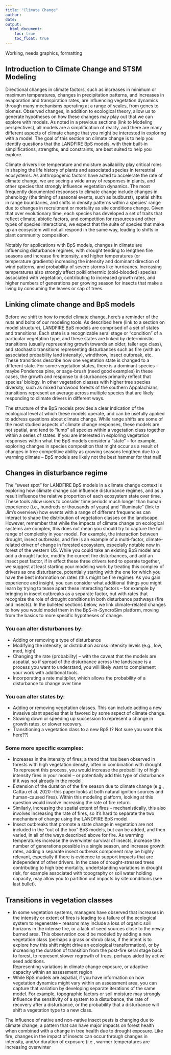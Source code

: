 ```yaml
---
title: "Climate Change"
author: 
date: 
output:
  html_document:
    toc: true
    toc_float: true
---
```


Working, needs graphics, formatting

## Introduction to Climate Change and STSM Modeling

Directional changes in climate factors, such as increases in minimum or maximum temperatures, changes in precipitation patterns, and increases in evaporation and transpiration rates, are influencing vegetation dynamics through many mechanisms operating at a range of scales, from genes to biomes. Observed changes, in addition to ecological theory, allow us to generate hypotheses on how these changes may play out that we can explore with models.  As noted in a previous sections (link to Modeling perspectives), all models are a simplification of reality, and there are many different aspects of climate change that you might be interested in exploring with a model.
The goal of this section on climate change is to help you identify questions that the LANDFIRE BpS models, with their built-in simplifications, strengths, and constraints, are best suited to help you explore. 

Climate drivers like temperature and moisture availability play critical roles in shaping the life history of plants and associated species in terrestrial ecosystems.  As anthropogenic factors have acted to accelerate the rate of climate change, we are seeing a wide array of responses in plants, and other species that strongly influence vegetation dynamics.  The most frequently documented responses to climate change include changes in phenology (the timing of seasonal events, such as budburst), spatial shifts in range boundaries, and shifts in density patterns within a species’ range due to changes in recruitment or mortality as site conditions change.  Given that over evolutionary time, each species has developed a set of traits that reflect climate, abiotic factors, and competition for resources and other types of species interactions, we expect that the suite of species that make up an ecosystem will not all respond in the same way, leading to shifts in plant community composition. 

Notably for applications with BpS models, changes in climate are influencing disturbance regimes, with drought tending to lengthen fire seasons and increase fire intensity, and higher temperatures (or temperature gradients) increasing the intensity and dominant direction of wind patterns, and probability of severe storms like hurricanes.  Increasing temperatures also strongly affect poikilothermic (cold-blooded) species associated with vegetation, contributing to increased growth rates, and higher numbers of generations per growing season for insects that make a living by consuming the leaves or sap of trees.   

## Linking climate change and BpS models

Before we shift to how to model climate change, here’s a reminder of the nuts and bolts of our modeling tools.  As described here (link to a section on model structure), LANDFIRE BpS models are comprised of a set of states and transitions.  Each state is a recognizable seral stage or “condition” of a particular vegetation type, and these states are linked by deterministic transitions (usually representing growth towards an older, taller age class), and stochastic transitions representing disturbances such as fire (with an associated probability land intensity), windthrow, insect outbreak, etc.  These transitions describe how one vegetation state is changed to a different state.  For some vegetation states, there is a dominant species – maybe Ponderosa pine, or sage-brush (need good examples) in these cases, the growth and response to disturbances primarily reflect that species’ biology.  In other vegetation classes with higher tree species diversity, such as mixed hardwood forests of the southern Appalachians, transitions represent an average across multiple species that are likely responding to climate drivers in different ways. 

The structure of the BpS models provides a clear indication of the ecological level at which these models operate, and can be usefully applied to address questions about climate change.  While range shifts are some of the most studied aspects of climate change responses, these models are not spatial, and tend to “lump” all species within a vegetation class together within a series of states.  If you are interested in exploring vegetation responses within what the BpS models consider a “state” – for example, exploring changes in species composition that might occur as a result of changes in tree competitive ability as growing seasons lengthen due to a warming climate – BpS models are likely not the best hammer for that nail!  

## Changes in disturbance regime 

The “sweet spot” for LANDFIRE BpS models in a climate change context is exploring how climate change can influence disturbance regimes, and as a result influence the relative proportion of each ecosystem state over time.  These tools allow users to consider time periods much longer than human experience (i.e., hundreds or thousands of years) and “illuminate” (link to Jim’s overview) how events with a range of different frequencies can interact to shape the distribution of vegetation classes on the landscape. However, remember that while the impacts of climate change on ecological systems are complex, this does not mean you should try to capture the full range of complexity in your model.  For example, the interaction between drought, insect outbreaks, and fire is an example of a multi-factor, climate-related driver of change in forested ecosystem, especially notable now in forest of the western US.  While you could take an existing BpS model and add a drought factor, modify the current fire disturbances, and add an insect pest factor, if in effect these three drivers tend to operate together, we suggest at least starting your modeling work by treating this complex of drivers as one disturbance, potentially starting with the one for which you have the best information on rates (this might be fire regime).  As you gain experience and insight, you can consider what additional things you might learn by trying to tease apart these interacting factors – for example by bringing in insect outbreaks as a separate factor, but with rates that recognize the role of drought conditions in both disturbance pathways (fire and insects).  In the bulleted sections below, we link climate-related changes to how you would model them in the BpS-in-SyncroSim platform, moving from the basics to more specific hypotheses of change. 

### You can alter disturbances by:

* Adding or removing a type of disturbance
* Modifying the intensity, or distribution across intensity levels (e.g., low, med, high)
* Changing the rate (probability) – with the caveat that the models are aspatial, so if spread of the disturbance across the landscape is a process you want to understand, you will likely want to complement your work with additional tools. 
* Incorporating a rate multiplier, which allows the probability of a disturbance to change over time

### You can alter states by:
* Adding or removing vegetation classes.  This can include adding a new invasive plant species that is favored by some aspect of climate change.
* Slowing down or speeding up succession to represent a change in growth rates, or slower recovery.
* Transitioning a vegetation class to a new BpS (? Not sure you want this here??)

### Some more specific examples:

* Increases in the intensity of fires, a trend that has been observed in forests with high vegetation density, often in combination with drought.  To represent this process, you would increase the probablility of high intensity fires in your model – or potentially add this type of disturbance if it was not already in the model. 
* Extension of the duration of the fire season due to climate change (e.g., Cattau et al. 2020 --this paper looks at both natural ignition sources and human-caused fires).   Within this modeling platform, looking at this question would involve increasing the rate of fire return. 
* Similarly, increasing the spatial extent of fires – mechanistically, this also involves increasing the rate of fires, so it’s hard to separate the two mechanism of change using the LANDFIRE BpS model. 
* Insect outbreaks that promote a state change in vegetation are not included in the “out of the box” BpS models, but can be added, and then varied, in all of the ways described above for fire.  As warming temperatures increase the overwinter survival of insects, increase the number of generations possible in a single season, and increase growth rates, adding a separate insect outbreak component may be highly relevant, especially if there is evidence to support impacts that are independent of other drivers.  In the case of drought-stressed trees contributing to high tree mortality, undertstanding variations in drought risk, for example associated with topography or soil water holding capacity, may allow you to partition out impacts by site conditions (see last bullet). 

## Transitions in vegetation classes

* In some vegetation systems, managers have observed that increases in the intensity or extent of fires is leading to a failure of the ecological system to regenerate – reasons may include a loss of organic soil horizons in the intense fire, or a lack of seed sources close to the newly burned area.  This observation could be modeled by adding a new vegetation class (perhaps a grass or shrub class, if the intent is to explore how this shift might drive an ecological transformation), or by increasing the duration of transition from the post-fire seral stage back to forest, to represent slower regrowth of trees, perhaps aided by active seed additions.  
Representing variations in climate change exposure, or adaptive capacity within an assessment region
* While BpS models are aspatial, if you have information on how vegetation dynamics might vary within an assessment area, you can capture that variation by developing separate iterations of the same model.  For example, topographic factors or soil moisture may strongly influence the sensitivity of a system to a disturbance, the rate of recovery after a disturbance, or the probability that a disturbance will shift a vegetation type to a new class.  


The influence of native and non-native insect pests is changing due to climate change, a pattern that can have major impacts on forest health when combined with a change in tree health due to drought exposure.  Like fire, changes in the impact of insects can occur through changes in intensity, and/or duration of exposure (i.e., warmer temperatures are increasing overwinter 


